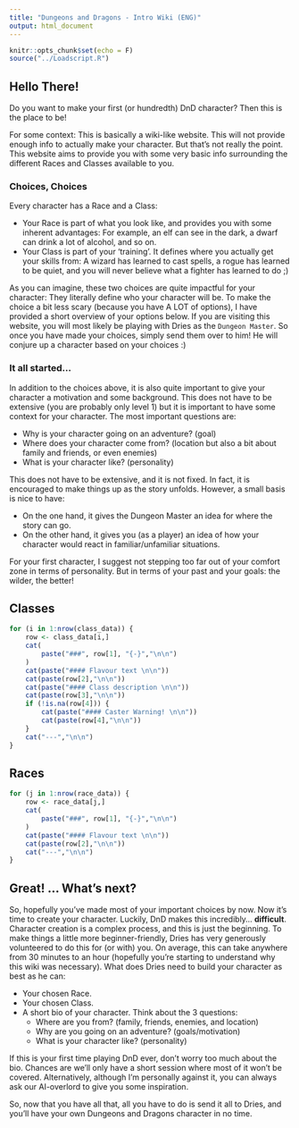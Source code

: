 ```yaml
---
title: "Dungeons and Dragons - Intro Wiki (ENG)"
output: html_document
---
```


```r
knitr::opts_chunk$set(echo = F)
source("../Loadscript.R")
```

## Hello There!

Do you want to make your first (or hundredth) DnD character?
Then this is the place to be!

For some context: This is basically a wiki-like website. This will not provide enough info to actually make your character. But that's not really the point. This website aims to provide you with some very basic info surrounding the different Races and Classes available to you.

### Choices, Choices

Every character has a Race and a Class:

* Your Race is part of what you look like, and provides you with some inherent advantages: For example, an elf can see in the dark, a dwarf can drink a lot of alcohol, and so on.
* Your Class is part of your 'training'. It defines where you actually get your skills from: A wizard has learned to cast spells, a rogue has learned to be quiet, and you will never believe what a fighter has learned to do ;)

As you can imagine, these two choices are quite impactful for your character: They literally define who your character will be. To make the choice a bit less scary (because you have A LOT of options), I have provided a short overview of your options below.
If you are visiting this website, you will most likely be playing with Dries as the `Dungeon Master`. So once you have made your choices, simply send them over to him! He will conjure up a character based on your choices :)


### It all started...

In addition to the choices above, it is also quite important to give your character a motivation and some background. This does not have to be extensive (you are probably only level 1) but it is important to have some context for your character. The most important questions are:

* Why is your character going on an adventure? (goal)
* Where does your character come from? (location but also a bit about family and friends, or even enemies)
* What is your character like? (personality)

This does not have to be extensive, and it is not fixed. In fact, it is encouraged to make things up as the story unfolds. However, a small basis is nice to have:

* On the one hand, it gives the Dungeon Master an idea for where the story can go.
* On the other hand, it gives you (as a player) an idea of how your character would react in familiar/unfamiliar situations.

For your first character, I suggest not stepping too far out of your comfort zone in terms of personality. But in terms of your past and your goals: the wilder, the better!

## Classes {.tabset .tabset-pills}

```r
for (i in 1:nrow(class_data)) {
	row <- class_data[i,]
	cat(
		paste("###", row[1], "{-}","\n\n")
	)
	cat(paste("#### Flavour text \n\n"))
	cat(paste(row[2],"\n\n"))
	cat(paste("#### Class description \n\n"))
	cat(paste(row[3],"\n\n"))
	if (!is.na(row[4])) {
		cat(paste("#### Caster Warning! \n\n"))
		cat(paste(row[4],"\n\n"))
	}
	cat("---","\n\n")
}
```

## Races {.tabset .tabset-pills}

```r
for (j in 1:nrow(race_data)) {
	row <- race_data[j,]
	cat(
		paste("###", row[1], "{-}","\n\n")
	)
	cat(paste("#### Flavour text \n\n"))
	cat(paste(row[2],"\n\n"))
	cat("---","\n\n")
}
```

## Great! ... What's next?

So, hopefully you've made most of your important choices by now. Now it's time to create your character. Luckily, DnD makes this incredibly... __difficult__. Character creation is a complex process, and this is just the beginning. To make things a little more beginner-friendly, Dries has very generously volunteered to do this for (or with) you. On average, this can take anywhere from 30 minutes to an hour (hopefully you're starting to understand why this wiki was necessary). What does Dries need to build your character as best as he can:

* Your chosen Race.
* Your chosen Class.
* A short bio of your character. Think about the 3 questions:
	* Where are you from? (family, friends, enemies, and location)
	* Why are you going on an adventure? (goals/motivation)
	* What is your character like? (personality)

If this is your first time playing DnD ever, don't worry too much about the bio. Chances are we'll only have a short session where most of it won't be covered. Alternatively, although I'm personally against it, you can always ask our AI-overlord to give you some inspiration.

So, now that you have all that, all you have to do is send it all to Dries, and you'll have your own Dungeons and Dragons character in no time.


